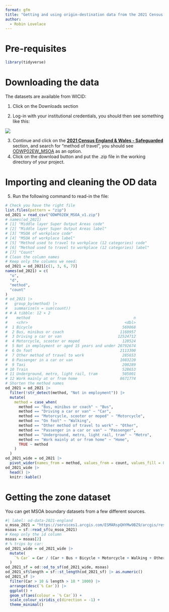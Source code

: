 ```yaml
---
format: gfm
title: "Getting and using origin-destination data from the 2021 Census in England for reproducible research"
author:
  - Robin Lovelace
---
```


# Pre-requisites

```r
library(tidyverse)
```

# Downloading the data

The datasets are available from WICID:

1.  Click on the Downloads section

2.  Log-in with your institutional credentials, you should then see something like this:

![](images/paste-1.png)

3.  Continue and click on the [**2021 Census England & Wales - Safeguarded**](https://wicid.ukdataservice.ac.uk/cider/wicid/downloads.php#panel17) section, and search for "method of travel", you should see [ODWP02EW_MSOA](https://wicid.ukdataservice.ac.uk/cider/wicid/downloads.php#) as an option.
4.  Click on the download button and put the .zip file in the working directory of your project.

# Importing and cleaning the OD data

5.  Run the following command to read-in the file:


```r
# Check you have the right file
list.files(pattern = "zip") 
od_2021 = read_csv("ODWP02EW_MSOA_v1.zip")
# names(od_2021)
# [1] "Middle layer Super Output Areas code"                    
# [2] "Middle layer Super Output Areas label"                   
# [3] "MSOA of workplace code"                                  
# [4] "MSOA of workplace label"                                 
# [5] "Method used to travel to workplace (12 categories) code" 
# [6] "Method used to travel to workplace (12 categories) label"
# [7] "Count"
# Clean the column names
# Keep only the columns we need:
od_2021 = od_2021[c(1, 3, 6, 7)]
names(od_2021) = c(
  "o",
  "d",
  "method",
  "count"
)
# od_2021 |>
#   group_by(method) |>
#   summarise(n = sum(count))
# # A tibble: 12 × 2
#    method                                              n
#    <chr>                                           <dbl>
#  1 Bicycle                                        569068
#  2 Bus, minibus or coach                         1160957
#  3 Driving a car or van                         12524712
#  4 Motorcycle, scooter or moped                   128524
#  5 Not in employment or aged 15 years and under 20792674
#  6 On foot                                       2113300
#  7 Other method of travel to work                 285653
#  8 Passenger in a car or van                     1083220
#  9 Taxi                                           200289
# 10 Train                                          528653
# 11 Underground, metro, light rail, tram           505001
# 12 Work mainly at or from home                   8671774
# Shorten the method names
od_2021 = od_2021 |>
  filter(!str_detect(method, "Not in employment")) |>
  mutate(
    method = case_when(
      method == "Bus, minibus or coach" ~ "Bus",
      method == "Driving a car or van" ~ "Car",
      method == "Motorcycle, scooter or moped" ~ "Motorcycle",
      method == "On foot" ~ "Walking",
      method == "Other method of travel to work" ~ "Other",
      method == "Passenger in a car or van" ~ "Passenger",
      method == "Underground, metro, light rail, tram" ~ "Metro",
      method == "Work mainly at or from home" ~ "Home",
      TRUE ~ method
    )
  )
od_2021_wide = od_2021 |>
  pivot_wider(names_from = method, values_from = count, values_fill = 0)
od_2021_wide |>
  head() |>
  knitr::kable()
```

# Getting the zone dataset

You can get MSOA boundary datasets from a few different sources.

```r
#| label: od-data-2021-england
u_msoa_2021 = "https://services1.arcgis.com/ESMARspQHYMw9BZ9/arcgis/rest/services/Middle_Super_Output_Areas_DEC_2021_EW_PWC/FeatureServer/0/query?outFields=*&where=1%3D1&f=geojson"
msoas = sf::read_sf(u_msoa_2021)
# Keep only the id column
msoas = msoas[2]
# % trips by car:
od_2021_wide = od_2021_wide |>
  mutate(
    `% Car` = Car / (Car + Bus + Bicycle + Motorcycle + Walking + Other + Passenger + Metro + Taxi + Train + Home)
  )
od_2021_sf = od::od_to_sf(od_2021_wide, msoas)
od_2021_sf$length = sf::st_length(od_2021_sf) |> as.numeric()
od_2021_sf |>
  filter(Car > 10 & length > 10 * 1000) |>
  arrange(desc(`% Car`)) |>
  ggplot() +
  geom_sf(aes(colour = `% Car`)) +
  scale_colour_viridis_c(direction = -1) +
  theme_minimal()
```

